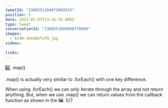 ```yaml
---
tweetId: "1368551104875802633"
position: 5
date: 2021-03-07T13:16:24.000Z
type: tweet
conversationId: "1368551099846770689"
images:
  - Ev4R-JeXAAUfLP9.jpg
videos:
  
links:
---
```

4️⃣ .map()

.map() is actually very similar to .forEach() with one key difference. 

When using .forEach() we can only iterate through the array and not return anything. But, when we use .map() we can return values from the callback function as shown in the 🖼️. 5/7
